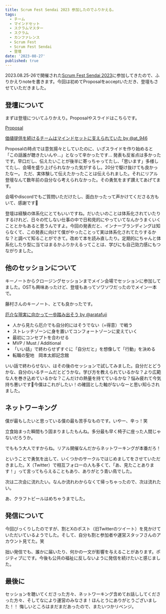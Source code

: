 ```yaml
---
title: Scrum Fest Sendai 2023 参加したのでふりかえる。
tags:
  - チーム
  - マインドセット
  - スクラムマスター
  - スクラム
  - カンファレンス
  - Scrum Fest
  - Scrum Fest Sendai
  - 登壇
date: '2023-08-27'
published: true
---
```


2023.08.25-26で開催された[Scrum Fest Sendai 2023](https://www.scrumfestsendai.org/)に参加してきたので、ふりかえりnoteを書きます。今回は初めてProposalをacceptいただき、登壇もさせていただきました。

## 登壇について
まずは登壇についてふりかえり。Proposalやスライドはこちらです。

[Proposal](https://confengine.com/conferences/scrum-fest-sendai-2023/proposal/18656)

<script async class="docswell-embed" src="https://www.docswell.com/assets/libs/docswell-embed/docswell-embed.min.js" data-src="https://www.docswell.com/slide/Z8GNNY/embed" data-aspect="0.5625"></script><div class="docswell-link"><a href="https://www.docswell.com/s/at_946/Z8GNNY-2023-08-26-093154">価値提供を続けるチームはマインドセットに支えられていた by @at_946</a></div>

Proposalの時点では意気揚々としていたのに、いざスライドを作り始めると「この話誰が聴きたいんや…」となって辛かったです…
発表も反省点は多かったです。早口だし、伝えたいことが後半に寄っちゃってたし、「思います」多様してたし、会場を盛り上げられなかった気がするし。20分で駆け抜けても良かったなー。
ただ、実体験して伝えたかったことは伝えられました。それにリアル登壇なんて数年前の自分なら考えられなかった。その勇気をまず讃えてあげてます。

会場やdiscordでもご質問いただけたし、面白かったって声かけてくださる方もいて、感謝です🥲

登壇は経験の体系化にとてもいいですね。だいたいのことは体系化されていたりするけれど、日々の忙しない仕事の中で日和見的にやっていてなんかうまくいくこととかもあると思うんですよ。今回の発表だと、インナーブランディングは知らなくて、この発表に向けて僕がやったことって実は体系化されてたりするかな？と調べて知ることができて。改めて本を読み直したり。定期的にちゃんと体系化したり型に当てはまるかふりかえるってことは、学びにも自己効力感にもつながりました。

## 他のセッションについて

キーノートからクロージングセッションまでメイン会場でセッションに参加してました。OSTも興味あったけど、登壇もあってソワソワだったのでメイン一本で。

藤村さんのキーノート、とても良かったです。

<script async class="docswell-embed" src="https://www.docswell.com/assets/libs/docswell-embed/docswell-embed.min.js" data-src="https://www.docswell.com/slide/5DEM99/embed" data-aspect="0.5625"></script><div class="docswell-link"><a href="https://www.docswell.com/s/aratafuji/5DEM99-2023-08-27-101619">厄介な現実に向かって一歩踏み出そう by @aratafuji</a></div>

- 人から見たら厄介でも自分的にはそうでない（=得意）で戦う
- ストレッチゾーンに身を置いてコンフォートゾーンに変えていく
- 最初にコンセプトを合わせる
- MVP / Must / Additional
- 「いい話」で終わらせずすぐに「自分だと」を想像して「行動」を決める
- 転職の聖地　岡本太郎記念館

いい話で終わらせない、はその後のセッションで試してみました。自分だとどうかな、自分のいるチームだとどうかな。学び方を教えられているかな？より広範な人を巻き込めているかな？こんだけの熱量を持てているかな？悩み疲れて今気持ち悪いです🤮今僕はこれがしたい！の確固とした軸がないなーと思い知らされました。

## ネットワーキング

僕が最もしたいと思っている僕の最も苦手なものです。いやー、辛っ！笑

立食始まった瞬間もう固まりましたもんね。多分最も早く椅子に座った人間じゃないだろうか。

でももう大人ですからね。リアル開催なんだからネットワーキングが本番だろ！

ということで勇気を出して、いくつかのサークルではじめましてをさせていただきました。X（Twitter）で相互フォローの人も多くて、「あ、見たことあります！」って言ってもらえることもあり、ありがとう青い鳥でした。

次は二次会に流れたい。なんか流れわからなくて帰っちゃったので、次は流れたい。

あ、クラフトビールはめちゃうまでした。

## 発信について

今回びっくりしたのですが、割とXのポスト（旧Twitterのツイート）を見かけていただいているようでした。そして、自分も割と参加者や運営スタッフさんのアカウント見てた。笑

拙い発信でも、誰かに届いたり、何かの一文が影響を与えることがあります。ポジティブにです。今後も公共の福祉に反しないように発信を続けたいと感じました。

## 最後に

セッションを聴いてくださった方々、ネットワーキング含めてお話ししてくださった方々、そしてなにより運営のみなさま！ほんとうにありがとうございました！！
悔しいところはまだまだあったので、またいつかリベンジ。

